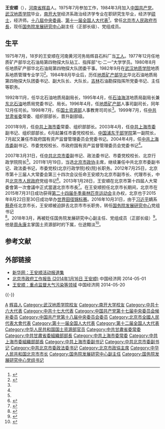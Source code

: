 {{Infobox_officeholder
|name = 王安順
|image name =Wang Anshun.jpg
|width = 200px
|caption = 
|now = {{中华人民共和国国徽}} [[北京市人民政府|北京市人民政府]][[北京市市長列表|市長]]
|term_start = 2013年1月28日
|term_end = 2016年10月31日<br /><span style="font-size:smaller;">代理：2012年7月25日－2013年1月28日</span>
|predecessor = [[郭金龍|郭金龍]]
|successor = [[蔡奇|蔡奇]]
|sex = 男
|different name =
|date of birth = {{birth year and age|1957|12}}
|place of birth = 
|date of death = 
|place of death = 
|native place = [[河南|河南]][[輝縣|輝縣]]
|nationality = {{PRC}}
|party = {{CPC}}
|spouse = 
|relatives = 
|educate = 
* [[武漢地質學院|武漢地質學院]]
* [[南開大學|南開大學]]
|past = 
*<span style="color: blue;">中共甘肃省委常委<br />（1999年7月－2001年9月）</span>
*<span style="color: blue;">中共甘肃省委组织部部长<br />（1999年7月－2001年9月）</span>
*<span style="color: blue;">中共上海市委常委<br />（2001年9月－2007年3月）</span>
*<span style="color: blue;">中共上海市委组织部部长<br />（2001年9月－2004年4月）</span>
*<span style="color: blue;">中共上海市委副书记<br />（2003年4月—2007年3月）</span>
*<span style="color: blue;">中共北京市委常委<br />（2007年3月－2016年10月）</span>
*<span style="color: blue;">中共北京市委副书记<br />（2007年3月－2016年10月）</span>
*<span style="color: blue;">中共北京市委政法委书记<br />（2007年3月－2012年7月）</span>
*<span style="color: blue;">中共北京市委党校（北京市行政学院）校（院）长<br />（2007年3月－2012年7月）</span>
*<span style="color: blue;">北京市政协主席<br />（2011年1月－2013年1月）</span>
*<span style="color: blue;">北京市人民政府代理市长<br />（2012年7月－2013年1月）</span>
*<span style="color: blue;">北京市人民政府市长<br />（2013年1月－2016年10月）</span>
*<span style="color: blue;">[[国务院发展研究中心|国务院发展研究中心]]党组书记<br />（2016年11月－2018年3月）</span>
*<span style="color: blue;">[[国务院发展研究中心|国务院发展研究中心]]副主任<br />（2018年3月－）</span>
|work =
}}
'''王安顺'''（{{bd|1957年|12月||}}），[[河南省|河南省]][[辉县|辉县]]人。1975年7月参加工作，1984年3月加入[[中国共产党|中国共产党]]。[[武汉地质学院|武汉地质学院]]毕业，[[南开大学|南开大学]]经济系政治经济学专业在职研究生毕业，经济学[[硕士|硕士]]，经济师。[[中国共产党第十八届中央委员会|十八屆中央委員]]、[[第十一届全国人大代表|第十一届全国人大代表]]<ref name=jl>{{Cite web |url=http://politics.people.com.cn/GB/shizheng/252/9667/9684/13768102.html |title=王安顺同志简历，人民网，于2012-8-4查阅 |accessdate=2012-08-04 |archive-date=2012-10-01 |archive-url=https://web.archive.org/web/20121001130512/http://politics.people.com.cn/GB/shizheng/252/9667/9684/13768102.html |dead-url=no }}</ref>。曾任[[北京市人民政府|北京市人民政府]][[北京市市長列表|市長]]，现任[[国务院发展研究中心|国务院发展研究中心]]副主任（正部长级）、党组成员。

==生平==
1975年7月，18岁的王安顺在河南黄河河务局辉县石料厂当[[工人|工人]]。1977年12月任地质矿产部华北石油局第四物探大队钻工、指挥部“七·二一”大学学员。1980年8月任地质矿产部华北石油局第四物探大队团委干事。1982年9月在[[中国地质大学|武汉地质学院]]地质系地质管理专业学习<ref>{{cite web | language = zh-cn | publisher = 搜狐网 | title = 杜德印当选北京人大主任 王安顺任北京市长 | url = http://news.sohu.com/20130128/n364824275.shtml | date = 2013-01-28 | accessdate = 2014-03-03 | archive-date = 2014-12-10 | archive-url = https://web.archive.org/web/20141210063302/http://news.sohu.com/20130128/n364824275.shtml | dead-url = no }}</ref>。1984年8月毕业后，历任[[中华人民共和国地质矿产部|地质矿产部]][[华北|华北]]华北石油地质局第四物探大队团委书记、副大队长、大队长，[[吉林省|吉林]]石油勘探指挥所党委书记、主任等职务。

1992年11月，任华北石油地质局副局长，1995年4月，任[[石油|石油]][[海洋|海洋]]地质局副局长兼[[中国东北地区|东北]][[石油|石油]]地质局党委书记、局长。1996年4月，任[[中华人民共和国地质矿产部|地质矿产部]]人事司副司长，同年12月任司长。1998年7月，任[[中华人民共和国国土资源部|国土资源部]]人事教育司司长<ref name=jl/>。1999年7月，任[[中国共产党甘肃省委员会|中共甘肃省委]]常委、组织部部长，晋升副部级。

2001年9月，任[[中国共产党上海市委员会|中共上海市委]]常委、组织部部长。2003年4月，任[[中国共产党上海市委员会|中共上海市委]]副书记、组织部部长，6月起兼任市委党校校长、[[中国浦东干部学院|中国浦东干部学院]]第一副院长，7月起又兼任市政府国有资产监督管理委员会党委书记。2004年4月，任[[中国共产党上海市委员会|中共上海市委]]副书记、市委党校校长、市政府国有资产监督管理委员会党委书记<ref name=jl/>。

2007年3月31日，任[[中国共产党北京市委员会|中共北京市委]]副书记、政法委书记、市委党校校长、北京行政学院院长<ref name=jl/>。2011年1月19日，当选[[中国人民政治协商会议北京市委员会|北京市政协]]主席，继续兼任中共北京市委副书记、政法委书记，市委党校(北京行政学院)校(院)长职务。2012年7月25日，北京市第十三届人大常委会第三十四次会议任命王安顺为北京市副市长、代理市长，中共[[北京市人民政府|北京市人民政府]]党组书记<ref>{{cite web | language = zh-cn | publisher = 人民网 | title = 王安顺任北京市代市长 | url = http://www.people.com.cn/h/2012/0725/c25408-3965755859.html | date = 2012-07-25 | accessdate = 2012-07-25 | archive-url = https://web.archive.org/web/20120728071355/http://www.people.com.cn/h/2012/0725/c25408-3965755859.html | archive-date = 2012-07-28 | dead-url = yes }}</ref>。2013年1月28日，王安順在北京市第十四屆人大常委會第一次會議中正式當選北京市市長<ref>{{cite web|title=杜德印当选北京市人大主任 王安顺当选市长|url=http://district.ce.cn/newarea/sddy/201301/28/t20130128_24069607_1.shtml|accessdate=2016-06-08|publisher=中国经济网|archive-date=2016-05-23|archive-url=https://web.archive.org/web/20160523173405/http://district.ce.cn/newarea/sddy/201301/28/t20130128_24069607_1.shtml|dead-url=no}}</ref>。在王安顺担任北京市长期间，北京市在2015年7月31日成功获得[[第二十四届冬季奥林匹克运动会|第二十四届冬季奥林匹克运动会]]主办权，北京也于2015年8月22日至30日成功举办[[2015年世界田径锦标赛|世界田径锦标赛]]。2016年10月31日，由于[[习近平|习近平]]嫡系[[蔡奇|蔡奇]]任北京市长，王安顺被迫辞去北京市市长职务，转任[[国务院发展研究中心|国务院发展研究中心]]党组书记<ref>{{cite web|url=http://www.thepaper.cn/newsDetail_forward_1553170|title=北京市原市长王安顺出任国务院发展研究中心党组书记|publisher=澎湃新闻网|accessdate=2016-11-01|archive-date=2016-11-03|archive-url=https://web.archive.org/web/20161103215543/http://www.thepaper.cn/newsDetail_forward_1553170|dead-url=no}}</ref>。2018年3月，再被贬任国务院发展研究中心副主任、党组成员（正部长级）<ref>{{cite web |title=王安顺职务有变：改任正部长级副主任党组成员 |url=http://news.sina.com.cn/c/nd/2018-03-31/doc-ifysucnq8595270.shtml |website=新浪 |accessdate=2019-04-30 |date=2018-03-31 |archive-date=2019-04-30 |archive-url=https://web.archive.org/web/20190430074421/http://news.sina.com.cn/c/nd/2018-03-31/doc-ifysucnq8595270.shtml |dead-url=no }}</ref>。他是[[周永康|周永康]]主掌国土资源部时的下属，仕途黯淡<ref>{{Cite news|url=http://www.voachinese.com/a/beijing-major-20161030/3571780.html|title=习近平闽浙亲信将任北京市长仕途看涨|last=海彦|newspaper=美国之音|accessdate=2016-10-31|archive-date=2016-10-31|archive-url=https://web.archive.org/web/20161031143956/http://www.voachinese.com/a/beijing-major-20161030/3571780.html|dead-url=no}}</ref>。

== 参考文献 ==
{{Reflist|30em}}

== 外部链接 ==
*[http://www.bj.xinhuanet.com/bjpd_bjzq/bjszxzx.htm 新华网：王安顺活动报道集]{{Wayback|url=http://www.bj.xinhuanet.com/bjpd_bjzq/bjszxzx.htm |date=20111205102110 }}
*[http://district.ce.cn/zt/zlk/bg/201401/16/t20140116_2142349.shtml 北京市政府工作报告 (2014年1月16日 王安顺)]{{Wayback|url=http://district.ce.cn/zt/zlk/bg/201401/16/t20140116_2142349.shtml |date=20140502003435 }} 中国经济网 2014-05-01
*[https://web.archive.org/web/20140520020940/http://district.ce.cn/newarea/roll/201304/02/t20130402_24256942.shtml 王安顺：重点监督大气污染等领域] 中国经济网 2014-05-20

{{-}}
{{start box}}
{{s-ppo|cpc}}
{{s-before|[[刘鹤|刘　鹤]]}}
{{s-title|[[国务院发展研究中心|国务院发展研究中心]]党组书记|2016年10月 - 2018年3月}}
{{s-after|[[马建堂|马建堂]]}}
{{s-before|[[阳安江|阳安江]]}}
{{s-title|[[中国共产党北京市委员会|中国共产党北京市委员会]]专职副书记|2007年3月－2012年7月}}
{{s-after|[[吉林_(人物)|吉　林]]}}
{{s-before|[[韩正|韩　正]]}}
{{s-title|[[中国共产党上海市委员会|中国共产党上海市委员会]]专职副书记|2003年4月－2007年3月}}
{{s-after|[[殷一璀|殷一璀]]}}
{{s-before|[[罗世谦|罗世谦]]}}
{{s-title|[[中国共产党上海市委员会|中国共产党上海市委员会]]组织部部长|2001年9月－2004年4月}}
{{s-after|[[姜斯宪|姜斯宪]]}}
{{s-before|[[杨利民_(1948年)|杨利民]]}}
{{s-title|[[中国共产党甘肃省委员会|中国共产党甘肃省委员会]]组织部部长|1999年7月－2001年9月}}
{{s-after|[[徐守盛|徐守盛]]}}
{{s-gov|prc}}
{{s-before|[[郭金龙|郭金龙]]}}
{{s-title|[[北京市人民政府|北京市人民政府]][[北京市市长列表|市长]]|2012年7月25日－2016年10月31日}}
{{s-after|[[蔡奇|蔡　奇]]}}
{{s-par|prc-lcppcc}}
{{s-before|[[阳安江|阳安江]]}}
{{s-title|[[中国人民政治协商会议北京市委员会|中国人民政治协商会议北京市委员会]]主席|2011年1月19日－2013年1月25日}}
{{s-after|[[吉林_(人物)|吉　林]]}}
{{end box}}

{{中华人民共和国北京市正职领导人}}
{{北京市市长|PRC}}

{{DEFAULTSORT:Wang王}}
[[Category:王姓|A]]
[[Category:辉县人|辉县人]]
[[Category:武汉地质学院校友|Category:武汉地质学院校友]]
[[Category:南开大学校友|Category:南开大学校友]]
[[Category:中共十六大代表|Category:中共十六大代表]]
[[Category:中共十七大代表|Category:中共十七大代表]]
[[Category:中国共产党第十七届中央委员会候补委员|Category:中国共产党第十七届中央委员会候补委员]]
[[Category:中国共产党第十八届中央委员会委员|Category:中国共产党第十八届中央委员会委员]]
[[Category:北京市全國人民代表大會代表|Category:北京市全國人民代表大會代表]]
[[Category:第十一届全国人大代表|Category:第十一届全国人大代表]]
[[Category:第十二届全国人大代表|Category:第十二届全国人大代表]]
[[Category:中华人民共和国国土资源部官员|Category:中华人民共和国国土资源部官员]]
[[Category:中共甘肅省委常委|Category:中共甘肅省委常委]]
[[Category:中共甘肅省委組織部部長|Category:中共甘肅省委組織部部長]]
[[Category:中共上海市委常委|Category:中共上海市委常委]]
[[Category:中共上海市委組織部部長|Category:中共上海市委組織部部長]]
[[Category:中共上海市委副书记|Category:中共上海市委副书记]]
[[Category:中共北京市委副书记|Category:中共北京市委副书记]]
[[Category:中共北京市委政法委书记|Category:中共北京市委政法委书记]]
[[Category:北京市政協主席|Category:北京市政協主席]]
[[Category:中华人民共和国北京市市长|Category:中华人民共和国北京市市长]]
[[Category:国务院发展研究中心副主任|Category:国务院发展研究中心副主任]]
[[Category:国务院发展研究中心党组书记|Category:国务院发展研究中心党组书记]]
